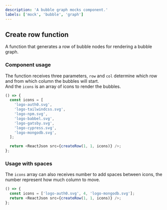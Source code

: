 ```yaml
---
description: 'A bubble graph mocks component.'
labels: ['mock', 'bubble', 'graph']
---
```



## Create row function

A function that generates a row of bubble nodes for rendering a bubble graph.

### Component usage

The function receives three parameters, `row` and `col` determine which row and from which column the bubbles will start.  
And the `icons` is an array of icons to render the bubbles.

```js live
() => {
  const icons = [
    'logo-auth0.svg',
    'logo-tailwindcss.svg',
    'logo-npm.svg',
    'logo-babbel.svg',
    'logo-gatsby.svg',
    'logo-cypress.svg',
    'logo-mongodb.svg',
  ];

  return <ReactJson src={createRow(1, 1, icons)} />;
};
```

### Usage with spaces

The `icons` array can also receives number to add spaces between icons, the number represent how much column to move.

```js live
() => {
  const icons = ['logo-auth0.svg', 4, 'logo-mongodb.svg'];
  return <ReactJson src={createRow(1, 1, icons)} />;
};
```
